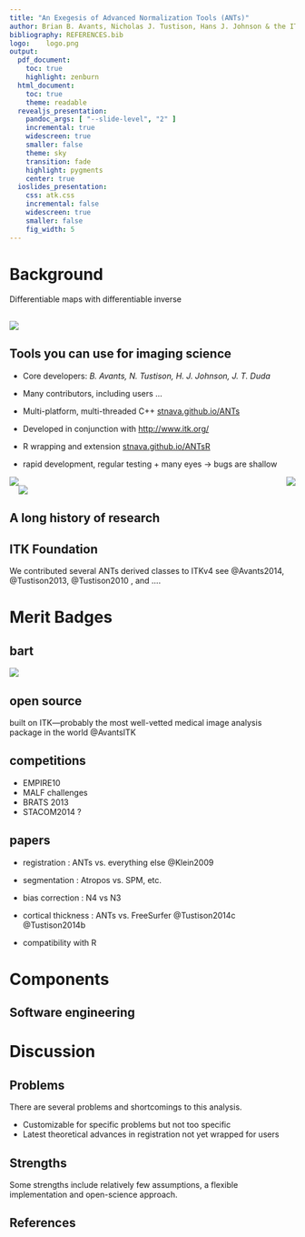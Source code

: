 ```yaml
---
title: "An Exegesis of Advanced Normalization Tools (ANTs)"
author: Brian B. Avants, Nicholas J. Tustison, Hans J. Johnson & the ITK and registration community
bibliography: REFERENCES.bib
logo:    logo.png
output:
  pdf_document:
    toc: true
    highlight: zenburn
  html_document:
    toc: true
    theme: readable
  revealjs_presentation:
    pandoc_args: [ "--slide-level", "2" ]
    incremental: true
    widescreen: true
    smaller: false
    theme: sky
    transition: fade
    highlight: pygments
    center: true
  ioslides_presentation:
    css: atk.css
    incremental: false
    widescreen: true
    smaller: false
    fig_width: 5
---
```

# Background

Differentiable maps with differentiable inverse

##
![](https://raw.githubusercontent.com/stnava/ANTsDoc/master/ANTsTalk/figures/highresdiffeos.png)

## Tools you can use for imaging science

- Core developers:  *B. Avants, N. Tustison, H. J. Johnson, J. T. Duda*

- Many contributors, including users ...

- Multi-platform, multi-threaded C++ [stnava.github.io/ANTs](stnava.github.io/ANTs)

- Developed in conjunction with [http://www.itk.org/](http://www.itk.org/)

- R wrapping and extension [stnava.github.io/ANTsR](stnava.github.io/ANTsR)

- rapid development, regular testing $+$ many eyes $\rightarrow$ bugs are shallow

<img style="float: right" src="figures/penn.png" />
<img style="float: left" src="figures/picsl.png" />

## 
![](https://raw.githubusercontent.com/stnava/ANTsDoc/master/ANTsTalk/figures/nick.jpg)

## A long history of research

## ITK Foundation 
<div class="red2">
We contributed several ANTs derived classes to ITKv4 see @Avants2014, @Tustison2013, @Tustison2010 , and ....
</div>


# Merit Badges

## bart
![](https://raw.githubusercontent.com/stnava/ANTsDoc/master/ANTsTalk/figures/bart.jpg)

## open source

built on ITK—probably the most well-vetted medical image analysis package
in the world  @AvantsITK

## competitions

- EMPIRE10
- MALF challenges
- BRATS 2013
- STACOM2014 ?

## papers 

- registration : ANTs vs. everything else @Klein2009 

- segmentation : Atropos vs. SPM, etc.

- bias correction : N4 vs N3

- cortical thickness : ANTs vs. FreeSurfer @Tustison2014c @Tustison2014b

- compatibility with R

# Components 

## Software engineering



# Discussion

## Problems 

There are several problems and shortcomings to this analysis.

- Customizable for specific problems but not too specific
- Latest theoretical advances in registration not yet wrapped for users

## Strengths 

Some strengths include relatively few assumptions, a flexible
implementation and open-science approach.

## References {#reffont}

